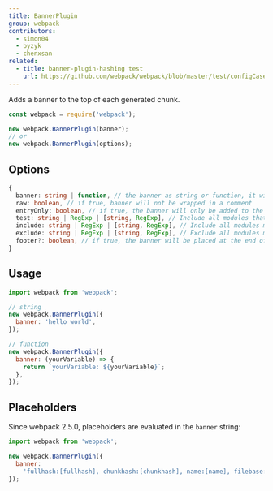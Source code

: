 ```yaml
---
title: BannerPlugin
group: webpack
contributors:
  - simon04
  - byzyk
  - chenxsan
related:
  - title: banner-plugin-hashing test
    url: https://github.com/webpack/webpack/blob/master/test/configCases/plugins/banner-plugin-hashing/webpack.config.js
---
```


Adds a banner to the top of each generated chunk.

```javascript
const webpack = require('webpack');

new webpack.BannerPlugin(banner);
// or
new webpack.BannerPlugin(options);
```

## Options

```ts
{
  banner: string | function, // the banner as string or function, it will be wrapped in a comment
  raw: boolean, // if true, banner will not be wrapped in a comment
  entryOnly: boolean, // if true, the banner will only be added to the entry chunks
  test: string | RegExp | [string, RegExp], // Include all modules that pass test assertion.
  include: string | RegExp | [string, RegExp], // Include all modules matching any of these conditions.
  exclude: string | RegExp | [string, RegExp], // Exclude all modules matching any of these conditions.
  footer?: boolean, // if true, the banner will be placed at the end of the compilation
}
```

## Usage

```javascript
import webpack from 'webpack';

// string
new webpack.BannerPlugin({
  banner: 'hello world',
});

// function
new webpack.BannerPlugin({
  banner: (yourVariable) => {
    return `yourVariable: ${yourVariable}`;
  },
});
```

## Placeholders

Since webpack 2.5.0, placeholders are evaluated in the `banner` string:

```javascript
import webpack from 'webpack';

new webpack.BannerPlugin({
  banner:
    'fullhash:[fullhash], chunkhash:[chunkhash], name:[name], filebase:[filebase], query:[query], file:[file]',
});
```
